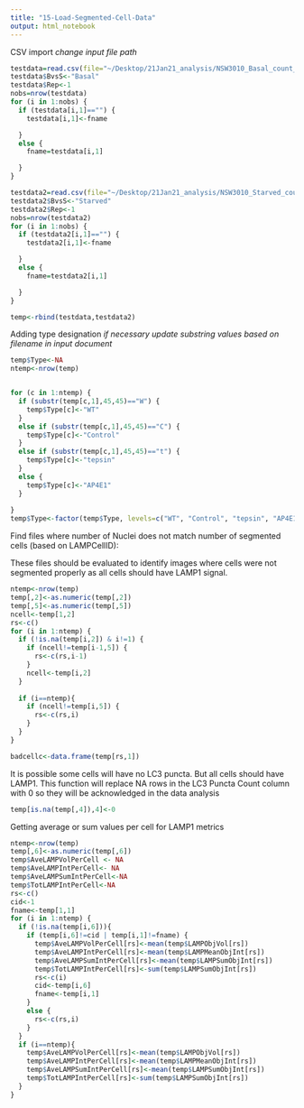 ```yaml
---
title: "15-Load-Segmented-Cell-Data"
output: html_notebook
---
```


CSV import
*change input file path*
```r
testdata=read.csv(file="~/Desktop/21Jan21_analysis/NSW3010_Basal_count_29Jan21.csv",header=TRUE)
testdata$BvsS<-"Basal"
testdata$Rep<-1
nobs=nrow(testdata)
for (i in 1:nobs) {
  if (testdata[i,1]=="") {
    testdata[i,1]<-fname

  } 
  else {
    fname=testdata[i,1]

  }
}

testdata2=read.csv(file="~/Desktop/21Jan21_analysis/NSW3010_Starved_count_29Jan21.csv",header=TRUE)
testdata2$BvsS<-"Starved"
testdata2$Rep<-1
nobs=nrow(testdata2)
for (i in 1:nobs) {
  if (testdata2[i,1]=="") {
    testdata2[i,1]<-fname

  } 
  else {
    fname=testdata2[i,1]

  }
}

temp<-rbind(testdata,testdata2)
```

Adding type designation
*if necessary update substring values based on filename in input document*
```r
temp$Type<-NA
ntemp<-nrow(temp)


for (c in 1:ntemp) {
  if (substr(temp[c,1],45,45)=="W") {
    temp$Type[c]<-"WT"
  }
  else if (substr(temp[c,1],45,45)=="C") {
    temp$Type[c]<-"Control"
  }
  else if (substr(temp[c,1],45,45)=="t") {
    temp$Type[c]<-"tepsin"
  }
  else {
    temp$Type[c]<-"AP4E1"
  }
  
}
temp$Type<-factor(temp$Type, levels=c("WT", "Control", "tepsin", "AP4E1"))
```

Find files where number of Nuclei does not match number of segmented cells (based on LAMPCellID):

These files should be evaluated to identify images where cells were not segmented properly as all cells should have LAMP1 signal. 
```r
ntemp<-nrow(temp)
temp[,2]<-as.numeric(temp[,2])
temp[,5]<-as.numeric(temp[,5])
ncell<-temp[1,2]
rs<-c()
for (i in 1:ntemp) {
  if (!is.na(temp[i,2]) & i!=1) {
    if (ncell!=temp[i-1,5]) {
      rs<-c(rs,i-1)
    }
    ncell<-temp[i,2]
  }
  
  if (i==ntemp){
    if (ncell!=temp[i,5]) {
      rs<-c(rs,i)
    }
  }
}

badcellc<-data.frame(temp[rs,1])
```

It is possible some cells will have no LC3 puncta. But all cells should have LAMP1. This function will replace NA rows in the LC3 Puncta Count column with 0 so they will be acknowledged in the data analysis
```r
temp[is.na(temp[,4]),4]<-0
```

Getting average or sum values per cell for LAMP1 metrics
```r
ntemp<-nrow(temp)
temp[,6]<-as.numeric(temp[,6])
temp$AveLAMPVolPerCell <- NA
temp$AveLAMPIntPerCell<- NA
temp$AveLAMPSumIntPerCell<-NA
temp$TotLAMPIntPerCell<-NA
rs<-c()
cid<-1
fname<-temp[1,1]
for (i in 1:ntemp) {
  if (!is.na(temp[i,6])){
    if (temp[i,6]!=cid | temp[i,1]!=fname) {
      temp$AveLAMPVolPerCell[rs]<-mean(temp$LAMPObjVol[rs])
      temp$AveLAMPIntPerCell[rs]<-mean(temp$LAMPMeanObjInt[rs])
      temp$AveLAMPSumIntPerCell[rs]<-mean(temp$LAMPSumObjInt[rs])
      temp$TotLAMPIntPerCell[rs]<-sum(temp$LAMPSumObjInt[rs])
      rs<-c(i)
      cid<-temp[i,6]
      fname<-temp[i,1]
    }
    else {
      rs<-c(rs,i)
    }
  }
  if (i==ntemp){
    temp$AveLAMPVolPerCell[rs]<-mean(temp$LAMPObjVol[rs])
    temp$AveLAMPIntPerCell[rs]<-mean(temp$LAMPMeanObjInt[rs])
    temp$AveLAMPSumIntPerCell[rs]<-mean(temp$LAMPSumObjInt[rs])
    temp$TotLAMPIntPerCell[rs]<-sum(temp$LAMPSumObjInt[rs])
  }
}
```